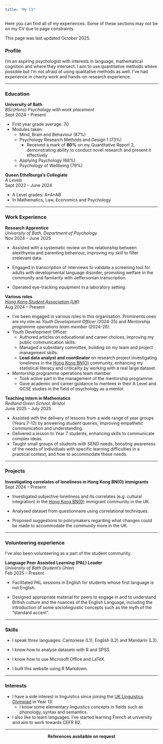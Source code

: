 ```yaml
---
title: "My CV"
---
```


Here you can find all of my experiences. Some of these sections may not be on my CV due to page constraints.

This page was last updated October 2025.

### Profile

I'm an aspiring psychologist with interests in language, mathematical cognition and where they intersect. I aim to use quantitative methods where possible but I'm not afraid of using qualitative methods as well. I've had experience in charity work and hands-on research experience.

---

### Education

**University of Bath**  
_BSc(Hons) Psychology with work placement_  
Sept 2024 -- Present  

- First year grade average: 70
- Modules taken:
  - Mind, Brain and Behaviour (87%)
  - Psychology Research Methods and Design 1 (73%)
    - Received a mark of **80%** on my Quantitative Report 2, demonstrating ability to conduct novel research and present it effectively
  - Applying Psychology (68%)
  - Psychology of Wellbeing (79%)

**Queen Ethelburga's Collegiate**  
_A Levels_  
Sept 2022 -- June 2024

- A Level grades: A\*A\*AB
- In Mathematics, Law, Economics and Psychology

---

### Work Experience

**Research Apprentice**  
_University of Bath, Department of Psychology_  
Nov 2024 -- June 2025

- Assisted with a systematic review on the relationship between alexithymia and parenting behaviour,
improving my skill to filter irrelevant data.

- Engaged in transcription of interviews to validate a screening tool for adults with developmental language disorder, promoting welfare in the community and familarity with Jeffersonian transcription.

- Operated eye-tracking equipment in a laboratory setting.

**Various roles**  
_[Hong Kong Student Association (UK)](https://www.hksacic.co.uk/)_  
Aug 2024 -- Present

- I've been engaged in various roles in this organisation. Prominents ones are my role as _Youth Development Officer_ (2024-25) and _Mentorship programme operations team member_ (2024-26).
- Youth Development Officer:
  - Authored articles on educational and career choices, improving my public communication skills.
  - Managed a subsidiary committee, building on my team and project management skills.
  - **Lead data analyst and coordinator** on research project investigating loneliness in the [Hong Kong BN(O)](https://www.gov.uk/british-national-overseas-bno-visa) community,
enhancing my statistical literacy and criticality by working with a real large dataset.
- Mentorship programme operations team member
  - Took active part in the management of the mentorship programme.
  - Gave academic and career guidance to mentees in their A Level and GCSE studies in the field of psychology as a mentor.
  
**Teaching Intern in Mathematics**  
_Redland Green School, Bristol_  
June 2025 -- July 2025

- Assisted with the delivery of lessons from a wide range of year groups (Years 7–12) by   answering student queries, improving empathetic communication and understanding.
- Delivered a lesson to Year 7 students, enhancing skills to communicate complex ideas.
- Taught small groups of students with SEND needs, boosting awareness of the needs of individuals with specific learning difficulties in a practical context, and how to accommodate these needs.

---

### Projects

**Investigating correlates of loneliness in Hong Kong BN(O) immigrants**  
Sept 2024 -- Present

- Investigated subjective loneliness and its correlates (e.g. cultural integration) in the [Hong Kong BN(O)](https://www.gov.uk/british-national-overseas-bno-visa) immigrant community in the UK.

- Analysed dataset from questionnaire using correlational techniques.

- Proposed suggestions to policymakers regarding what changes could be made to accommodate the community more in the UK.

---

### Volunteering experience

I've also been volunteering as a part of the student community.

**Language Peer Assisted Learning (PAL) Leader**  
_University of Bath Student's Union_  
Feb 2025 -- Present

- Facilitated PAL sessions in English for students whose first language is not English.

- Designed appropriate material for peers to engage in and to understand British culture and the nuances of the English Language, including the introduction of some sociolinguistic concepts such as the myth of the "standard accent".

---

### Skills

- I speak _three_ languages: Cantonese (L1), English (L2) and Mandarin (L3).

- I know how to analyse datasets with R and SPSS.

- I know how to use Microsoft Office and LaTeX.

- I built this website using R Markdown.

---

### Interests

- I have a side interest in linguistics since joining the [UK Linguistics Olympiad](https://www.uklo.org/) in Year 13.
  - I know some elementary linguistics concepts in fields such as phonology, syntax and semantics.

- I also like to learn languages. I've started learning French at university and aim to work towards CEFR B2.

---

<center> **References availaible on request** </center>